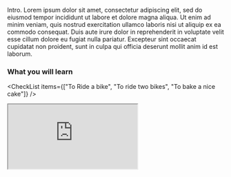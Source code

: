 
<Title>Playground</Title>

Intro. Lorem ipsum dolor sit amet, consectetur adipiscing elit, sed do eiusmod tempor incididunt ut labore et dolore magna aliqua. Ut enim ad minim veniam, quis nostrud exercitation ullamco laboris nisi ut aliquip ex ea commodo consequat. Duis aute irure dolor in reprehenderit in voluptate velit esse cillum dolore eu fugiat nulla pariatur. Excepteur sint occaecat cupidatat non proident, sunt in culpa qui officia deserunt mollit anim id est laborum.

### What you will learn

<CheckList
  items={["To Ride a bike", "To ride two bikes", "To bake a nice cake"]}
/>

<iframe src="https://www.youtube-nocookie.com/embed/4adVM33GAlA" />

##### C\#

```csharp
using System;
namespace HelloWorld
{
    class Hello
    {
        static void Main()
        {
            Console.WriteLine("Hello World");
            Console.WriteLine("Press any key to exit.");
            Console.ReadKey(iiiiiiiiiiiiiiii);
        }
    }
}
```

##### HTML

```csharp
@page "/counter"

<h1>Counter</h1>

<p>Current count: @currentCount</p>

<button class="btn btn-primary" @onclick="IncrementCount">Click me</button>

@code {
  private int currentCount = 0;

  private void IncrementCount() {
    currentCount++;
  }
}
```

### Checked lists

A custom style is available for lists. You can render lists with green check marks.

> - How to create a .NET Core app
> - How to add a reference to the Microsoft.XmlSerializer.Generator package
> - How to edit your MyApp.csproj to add dependencies
> - How to add a class and an XmlSerializer
> - How to build and run the application

![Image](https://static.boredpanda.com/blog/wp-content/uploads/2018/04/handicapped-cat-rexie-the-handicat-dasha-minaeva-60-5acb4f1d1cdbb__700.jpg)
